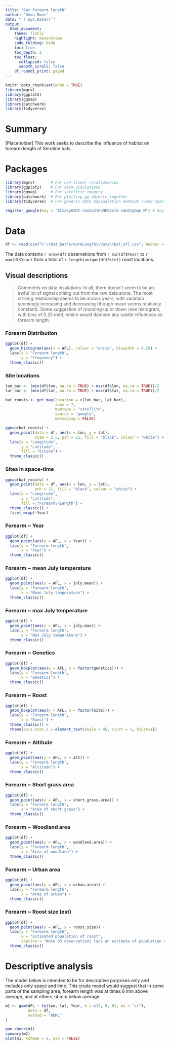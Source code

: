 ```yaml
---
title: "Bat forearm length"
author: "Deon Roos"
date: "`r Sys.Date()`"
output: 
  html_document:
    theme: flatly
    highlight: monochrome
    code_folding: hide
    toc: true
    toc_depth: 2
    toc_float:
      collapsed: false
      smooth_scroll: false
    df_round1_print: paged
---
```


```r
knitr::opts_chunk$set(echo = TRUE)
library(mgcv)
library(ggplot2)
library(ggmap)
library(patchwork)
library(tidyverse)
```

# Summary

[Placeholder] This work seeks to describe the influence of habitat on forearm length of Serotine bats.

# Packages

```r
library(mgcv)       # For non-linear relationships
library(ggplot2)    # For data visulations
library(ggmap)      # For satelitte imagery
library(patchwork)  # For plotting gg objects together
library(tidyverse)  # For generic data manipulation methods (used sparingly)
```

```r
register_google(key = "AIzaSyDZKT-rGxUv21PxNFO4elG-n4m31gOqn_M") # key to access google api - do not share
```

# Data

```r
df <- read.csv("C:\\014_batForearmLength\\data\\bat_afl.csv", header = TRUE)
```

The data contains `r nrow(df)` observations from `r min(df$Year)` to `r max(df$Year)` from a total of `r length(unique(df$Site))` roost locations.

## Visual descriptions

> Comments on data visulations: In all, there doesn't seem to be an awful lot of signal coming out from the raw data alone. The most striking relationship seems to be across years, with variation seemingly increasing and decreasing (though mean seems relatively constant). Some suggestion of rounding up or down (see histogram, with bins of 0.25 mm), which would dampen any subtle influences on forearm length.

### Forearm Distribution

```r
ggplot(df) +
  geom_histogram(aes(x = AFL), colour = "white", binwidth = 0.25) +
  labs(x = "Forearm length",
       y = "Frequency") +
  theme_classic()
```

### Site locations

```r
lon_bar <- (min(df$lon, na.rm = TRUE) + max(df$lon, na.rm = TRUE))/2
lat_bar <- (min(df$lat, na.rm = TRUE) + max(df$lat, na.rm = TRUE))/2

bat_roosts <- get_map(location = c(lon_bar, lat_bar), 
                      zoom = 7, 
                      maptype = "satellite", 
                      source = "google", 
                      messaging = FALSE)

ggmap(bat_roosts) +
  geom_point(data = df, aes(x = lon, y = lat),
             size = 2.5, pch = 21, fill = "black", colour = "white") +
  labs(x = "Longitude",
       y = "Latitude",
       fill = "Estate") +
  theme_classic()
```

### Sites in space-time

```r
ggmap(bat_roosts) +
  geom_point(data = df, aes(x = lon, y = lat),
             pch = 21, fill = "black", colour = "white") +
  labs(x = "Longitude",
       y = "Latitude",
       fill = "Forearm\nLength") +
  theme_classic() +
  facet_wrap(~Year)
```

### Forearm ~ Year

```r
ggplot(df) +
  geom_point(aes(y = AFL, x = Year)) +
  labs(y = "Forearm length",
       x = "Year") +
  theme_classic()
```

### Forearm ~ mean July temperature

```r
ggplot(df) +
  geom_point(aes(y = AFL, x = july.mean)) +
  labs(y = "Forearm length",
       x = "Mean July temperature") +
  theme_classic()
```

### Forearm ~ max July temperature

```r
ggplot(df) +
  geom_point(aes(y = AFL, x = july.max)) +
  labs(y = "Forearm length",
       x = "Max July temperature") +
  theme_classic()
```

### Forearm ~ Genetics

```r
ggplot(df) +
  geom_boxplot(aes(y = AFL, x = factor(genetics))) +
  labs(y = "Forearm length",
       x = "Genetics") +
  theme_classic()
```

### Forearm ~ Roost

```r
ggplot(df) +
  geom_boxplot(aes(y = AFL, x = factor(Site))) +
  labs(y = "Forearm length",
       x = "Roost") +
  theme_classic() +
  theme(axis.text.x = element_text(angle = 45, vjust = 1, hjust=1))
```

### Forearm ~ Altitude

```r
ggplot(df) +
  geom_point(aes(y = AFL, x = alt)) +
  labs(y = "Forearm length",
       x = "Altitude") +
  theme_classic()
```

### Forearm ~ Short grass area

```r
ggplot(df) +
  geom_point(aes(y = AFL, x = short.grass.area)) +
  labs(y = "Forearm length",
       x = "Area of short grass") +
  theme_classic()
```

### Forearm ~ Woodland area

```r
ggplot(df) +
  geom_point(aes(y = AFL, x = woodland.area)) +
  labs(y = "Forearm length",
       x = "Area of woodland") +
  theme_classic()
```

### Forearm ~ Urban area

```r
ggplot(df) +
  geom_point(aes(y = AFL, x = urban.area)) +
  labs(y = "Forearm length",
       x = "Area of urban") +
  theme_classic()
```

### Forearm ~ Roost size (est)

```r
ggplot(df) +
  geom_point(aes(y = AFL, x = roost_size)) +
  labs(y = "Forearm length",
       x = "Estimated population of roost",
       caption = "Note 93 observations lack an estimate of population size") +
  theme_classic()
```

# Descriptive analysis

The model below is intended to be for descriptive purposes only and includes only space and time. This crude model would suggest that in some parts of the sampling area, forearm length was at times 8 mm above average, and at others -4 mm below average.

```r
m1 <- gam(AFL ~ te(lon, lat, Year, k = c(8, 8, 8), bs = "cr"),
          data = df,
          method = "REML"
)

gam.check(m1)
summary(m1)
plot(m1, scheme = 2, ask = FALSE)
```

